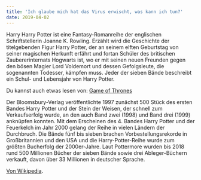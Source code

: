 ```yaml
---
title: 'Ich glaube mich hat das Virus erwischt, was kann ich tun?'
date: 2019-04-02
---
```


Harry Harry Potter ist eine Fantasy-Romanreihe der englischen Schriftstellerin Joanne K. Rowling. Erzählt wird die Geschichte der titelgebenden Figur Harry Potter, der an seinem elften Geburtstag von seiner magischen Herkunft erfährt und fortan Schüler des britischen Zaubererinternats Hogwarts ist, wo er mit seinen neuen Freunden gegen den bösen Magier Lord Voldemort und dessen Gefolgsleute, die sogenannten Todesser, kämpfen muss. Jeder der sieben Bände beschreibt ein Schul- und Lebensjahr von Harry Potter.

Du kannst auch etwas lesen von: [Game of Thrones](/game-of-thrones)

Der Bloomsbury-Verlag veröffentlichte 1997 zunächst 500 Stück des ersten Bandes Harry Potter und der Stein der Weisen, der schnell zum Verkaufserfolg wurde, an den auch Band zwei (1998) und Band drei (1999) anknüpfen konnten. Mit dem Erscheinen des 4. Bandes Harry Potter und der Feuerkelch im Jahr 2000 gelang der Reihe in vielen Ländern der Durchbruch. Die Bände fünf bis sieben brachen Vorbestellungsrekorde in Großbritannien und den USA und die Harry-Potter-Reihe wurde zum größten Bucherfolg der 2000er-Jahre. Laut Pottermore wurden bis 2018 rund 500 Millionen Bücher der sieben Bände sowie drei Ableger-Büchern verkauft, davon über 33 Millionen in deutscher Sprache.

[Von Wikipedia](https://de.wikipedia.org/wiki/Harry_Potter).

